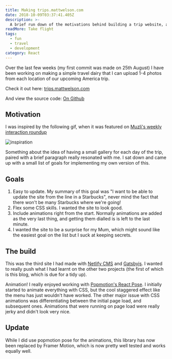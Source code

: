 ```yaml
---
title: Making trips.mattwelson.com
date: 2018-10-09T03:37:41.405Z
description: >-
  A brief run down of the motivations behind building a trip website, and how I did it.
readMore: Take flight
tags:
  - fun
  - travel
  - development
category: React
---
```


Over the last few weeks (my first commit was made on 25th August)
I have been working on making a simple travel dairy that I can upload 1-4 photos
from each location of our upcoming America trip.

Check it out here:
[trips.mattwelson.com](https://trips.mattwelson.com)

And view the source code:
[On Github](https://github.com/mattwelson/trips.mattwelson.com)

## Motivation

I was inspired by the following gif, when it was featured on
[Muzli's weekly interaction roundup](https://medium.muz.li/banking-app-refresh-animation-dashboard-and-more-weekly-interactions-roundup-c79d3679e88d)

![inspiration](https://cdn.dribbble.com/users/631080/screenshots/4974531/discover-cusco.gif)

Something about the idea of having a small gallery for each day of the trip,
paired with a brief paragraph really resonated with me. I sat down and came up
with a small list of goals for implementing my own version of this.

## Goals

1. Easy to update. My summary of this goal was "I want to be able to update
   the site from the line in a Starbucks", never mind the fact that there won't
   be many Starbucks where we're going!
2. Flex some CSS skills. I wanted the site to look good.
3. Include animations right from the start. Normally animations are added
   as the very last thing, and getting them dialled is is left to the last minute.
4. I wanted the site to be a surprise for my Mum, which might sound like the easiest
   goal on the list but I suck at keeping secrets.

## The build

This was the third site I had made with [Netlify CMS](https://www.netlifycms.org/) and
[Gatsbyjs](https://www.gatsbyjs.org/). I wanted to really
push what I had learnt on the other two projects (the first of which is this blog, which is due for a tidy up).

Animation! I really enjoyed working with
[Popmotion's React Pose](https://popmotion.io/pose/).
I initially started to animate everything with CSS, but the cool
staggered effect like the menu has just wouldn't have worked.
The other major issue with CSS animations was differentiating between the
initial page load, and subsequent ones. Animations that were running on page load
were really jerky and didn't look very nice.

## Update 
While I did use popmotion pose for the animations, this library has now been replaced by Framer Motion, which is now
pretty well tested and works equally well. 
